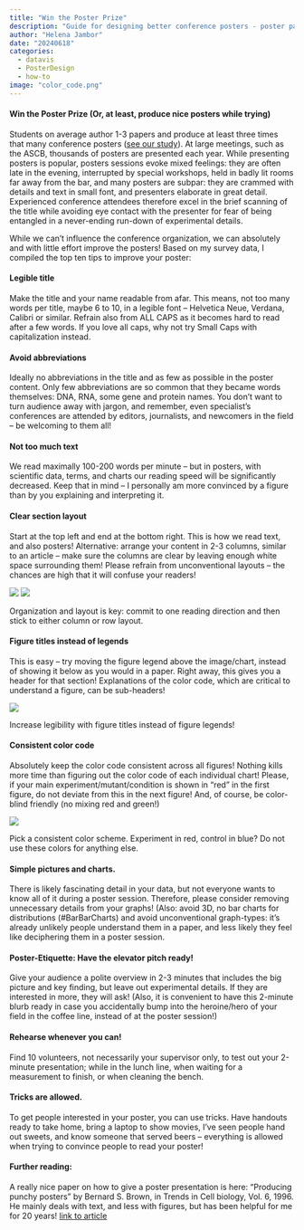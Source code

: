 ```yaml
---
title: "Win the Poster Prize"
description: "Guide for designing better conference posters - poster part 1"
author: "Helena Jambor"
date: "20240618"
categories:
  - datavis
  - PosterDesign
  - how-to
image: "color_code.png"
---
```

#### Win the Poster Prize (Or, at least, produce nice posters while trying) 
Students on average author 1-3 papers and produce at least three times that many conference posters ([see our study](https://www.frontiersin.org/articles/10.3389/fbinf.2023.1216139)). At large meetings, such as the ASCB, thousands of posters are presented each year. While presenting posters is popular, posters sessions evoke mixed feelings: they are often late in the evening, interrupted by special workshops, held in badly lit rooms far away from the bar, and many posters are subpar: they are crammed with details and text in small font, and presenters elaborate in great detail. Experienced conference attendees therefore excel in the brief scanning of the title while avoiding eye contact with the presenter for fear of being entangled in a never-ending run-down of experimental details.

While we can't influence the conference organization, we can absolutely and with little effort improve the posters! Based on my survey data, I compiled the top ten tips to improve your poster:

#### Legible title 
Make the title and your name readable from afar. This means, not too many words per title, maybe 6 to 10, in a legible font – Helvetica Neue, Verdana, Calibri or similar. Refrain also from ALL CAPS as it becomes hard to read after a few words. If you love all caps, why not try Small Caps with capitalization instead.

#### Avoid abbreviations 
Ideally no abbreviations in the title and as few as possible in the poster content. Only few abbreviations are so common that they became words themselves: DNA, RNA, some gene and protein names. You don't want to turn audience away with jargon, and remember, even specialist’s conferences are attended by editors, journalists, and newcomers in the field – be welcoming to them all!

#### Not too much text
We read maximally 100-200 words per minute – but in posters, with scientific data, terms, and charts our reading speed will be significantly decreased. Keep that in mind – I personally am more convinced by a figure than by you explaining and interpreting it.

#### Clear section layout
Start at the top left and end at the bottom right. This is how we read text, and also posters! Alternative: arrange your content in 2-3 columns, similar to an article – make sure the columns are clear by leaving enough white space surrounding them! Please refrain from unconventional layouts – the chances are high that it will confuse your readers!

:::{fig-1}
![](layout_normal.png)
![](layout_colums.png)

Organization and layout is key: commit to one reading direction and then stick to either column or row layout. 
:::

#### Figure titles instead of legends

This is easy – try moving the figure legend above the image/chart, instead of showing it below as you would in a paper. Right away, this gives you a header for that section! Explanations of the color code, which are critical to understand a figure, can be sub-headers!

:::{fig-titles}
![](legend_to_title-01.png)


Increase legibility with figure titles instead of figure legends! 
:::

#### Consistent color code
Absolutely keep the color code consistent across all figures! Nothing kills more time than figuring out the color code of each individual chart! Please, if your main experiment/mutant/condition is shown in “red” in the first figure, do not deviate from this in the next figure! And, of course, be color-blind friendly (no mixing red and green!)

:::{fig-color}
![](color_code.png)

Pick a consistent color scheme. Experiment in red, control in blue? Do not use these colors for anything else. 
::: 

#### Simple pictures and charts.
There is likely fascinating detail in your data, but not everyone wants to know all of it during a poster session. Therefore, please consider removing unnecessary details from your graphs! (Also: avoid 3D, no bar charts for distributions (#BarBarCharts) and avoid unconventional graph-types: it’s already unlikely people understand them in a paper, and less likely they feel like deciphering them in a poster session.

#### Poster-Etiquette: Have the elevator pitch ready! 
Give your audience a polite overview in 2-3 minutes that includes the big picture and key finding, but leave out experimental details. If they are interested in more, they will ask! (Also, it is convenient to have this 2-minute blurb ready in case you accidentally bump into the heroine/hero of your field in the coffee line, instead of at the poster session!)

#### Rehearse whenever you can! 
Find 10 volunteers, not necessarily your supervisor only, to test out your 2-minute presentation; while in the lunch line, when waiting for a measurement to finish, or when cleaning the bench.

#### Tricks are allowed. 
To get people interested in your poster, you can use tricks. Have handouts ready to take home, bring a laptop to show movies, I’ve seen people hand out sweets, and know someone that served beers – everything is allowed when trying to convince people to read your poster!

#### Further reading:
A really nice paper on how to give a poster presentation is here: “Producing punchy posters” by Bernard S. Brown, in Trends in Cell biology, Vol. 6, 1996. He mainly deals with text, and less with figures, but has been helpful for me for 20 years! [link to article](https://www.sciencedirect.com/science/article/abs/pii/0962892496810373?via%3Dihub)
